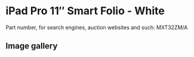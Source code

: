 # iPad Pro 11″ Smart Folio - White

Part number, for search engines, auction websites and such: MXT32ZM/A

## Image gallery

<div style={{ width: "768px" }}>
  <GalleryComponent
    images={[
      {
        original: "/everysource/MXT32",
        thumbnail: "/everypreview/MXT32",
      },
      {
        original: "/everysource/MXT32_AV1",
        thumbnail: "/everypreview/MXT32_AV1",
      },
      {
        original: "/everysource/MXT32_AV2",
        thumbnail: "/everypreview/MXT32_AV2",
      },
      {
        original: "/everysource/MXT32_AV3",
        thumbnail: "/everypreview/MXT32_AV3",
      },
      {
        original: "/everysource/MXT32_AV4",
        thumbnail: "/everypreview/MXT32_AV4",
      },
      {
        original: "/everysource/MXT32_AV5",
        thumbnail: "/everypreview/MXT32_AV5",
      }
    ]}
  />
</div>